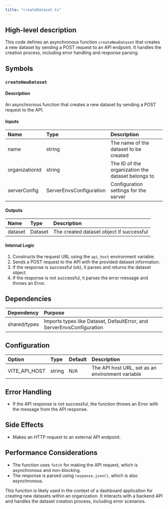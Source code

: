```yaml
---
title: "createDataset.ts"
---
```


## High-level description
This code defines an asynchronous function `createNewDataset` that creates a new dataset by sending a POST request to an API endpoint. It handles the creation process, including error handling and response parsing.

## Symbols

### `createNewDataset`
#### Description
An asynchronous function that creates a new dataset by sending a POST request to the API.

#### Inputs
| Name | Type | Description |
|:-----|:-----|:------------|
| name | string | The name of the dataset to be created |
| organizationId | string | The ID of the organization the dataset belongs to |
| serverConfig | ServerEnvsConfiguration | Configuration settings for the server |

#### Outputs
| Name | Type | Description |
|:-----|:-----|:------------|
| dataset | Dataset | The created dataset object if successful |

#### Internal Logic
1. Constructs the request URL using the `api_host` environment variable.
2. Sends a POST request to the API with the provided dataset information.
3. If the response is successful (ok), it parses and returns the dataset object.
4. If the response is not successful, it parses the error message and throws an Error.

## Dependencies
| Dependency | Purpose |
|:-----------|:--------|
| shared/types | Imports types like Dataset, DefaultError, and ServerEnvsConfiguration |

## Configuration
| Option | Type | Default | Description |
|:-------|:-----|:--------|:------------|
| VITE_API_HOST | string | N/A | The API host URL, set as an environment variable |

## Error Handling
- If the API response is not successful, the function throws an Error with the message from the API response.

## Side Effects
- Makes an HTTP request to an external API endpoint.

## Performance Considerations
- The function uses `fetch` for making the API request, which is asynchronous and non-blocking.
- The response is parsed using `response.json()`, which is also asynchronous.

This function is likely used in the context of a dashboard application for creating new datasets within an organization. It interacts with a backend API and handles the dataset creation process, including error scenarios.